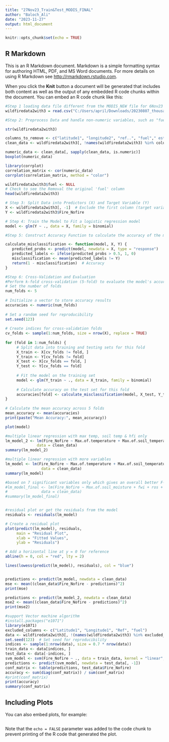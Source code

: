 ---
title: "27Nov23_Train&Test_MODIS_FINAL"
author: "Baloch_Ali"
date: "2023-11-27"
output: html_document
---

```{r setup, include=FALSE}
knitr::opts_chunk$set(echo = TRUE)
```

## R Markdown

This is an R Markdown document. Markdown is a simple formatting syntax for authoring HTML, PDF, and MS Word documents. For more details on using R Markdown see <http://rmarkdown.rstudio.com>.

When you click the **Knit** button a document will be generated that includes both content as well as the output of any embedded R code chunks within the document. You can embed an R code chunk like this:

```{r cars}
#Step 1 loading data file different from the MODIS_NEW file for 6Nov23 data
wildfiredata2with3 = read.csv("C:/Users/april/Downloads/20230807_thousand_records_MODIS only2&3 combined.csv")

#Step 2: Preprocess Data and handle non-numeric variables, such as "fuel," by encoding. Since "fuel" is a categorical variable: # remove it or insert One-hot encode the 'fuel' column

str(wildfiredata2with3)

columns_to_remove <- c("latitude1", "longitude2", "ref..", "fuel"," estarea")
clean_data <- wildfiredata2with3[, !names(wildfiredata2with3) %in% columns_to_remove]

numeric_data <- clean_data[, sapply(clean_data, is.numeric)]
boxplot(numeric_data)

library(corrplot)
correlation_matrix <- cor(numeric_data)
corrplot(correlation_matrix, method = "color")

wildfiredata2with3$fuel <- NULL  
# Check to see the Removal the original 'fuel' column
head(wildfiredata2with3)

# Step 3: Split Data into Predictors (X) and Target Variable (Y)
X <- wildfiredata2with3[, -1]  # Exclude the first column (target variable 'Fire_Nofire')
Y <- wildfiredata2with3$Fire_Nofire

# Step 4: Train the Model to Fit a logistic regression model
model <- glm(Y ~ ., data = X, family = binomial)

#Step 5: Construct Accuracy Function to calculate the accuracy of the model.  

calculate_misclassification <- function(model, X, Y) {
   predicted_probs <- predict(model, newdata = X, type = "response")
   predicted_labels <- ifelse(predicted_probs > 0.5, 1, 0)
   misclassification <- mean(predicted_labels != Y)
   return(1 - misclassification)  # Accuracy
}

#Step 6: Cross-Validation and Evaluation
#Perform k-fold cross-validation (5-fold) to evaluate the model's accuracy. 
# Set the number of folds
num_folds <- 5
 
# Initialize a vector to store accuracy results
accuracies <- numeric(num_folds)
 
# Set a random seed for reproducibility
set.seed(123)
 
# Create indices for cross-validation folds
cv_folds <- sample(1:num_folds, size = nrow(X), replace = TRUE)
 
for (fold in 1:num_folds) {
     # Split data into training and testing sets for this fold
     X_train <- X[cv_folds != fold, ]
     Y_train <- Y[cv_folds != fold]
     X_test <- X[cv_folds == fold, ]
     Y_test <- Y[cv_folds == fold]
     
     # Fit the model on the training set
     model <- glm(Y_train ~ ., data = X_train, family = binomial)
     
     # Calculate accuracy on the test set for this fold
     accuracies[fold] <- calculate_misclassification(model, X_test, Y_test)
}
 
# Calculate the mean accuracy across 5 folds
mean_accuracy <- mean(accuracies)
print(paste("Mean Accuracy:", mean_accuracy))

plot(model)

#multiple linear regression with max temp, soil temp & hfi only
lm_model_2 <- lm(Fire_Nofire ~ Max.of.temperature + Max.of.soil_temperature + hfi,
              data = clean_data)
summary(lm_model_2)

#multiple linear regression with more variables
lm_model <- lm(Fire_Nofire ~ Max.of.temperature + Max.of.soil_temperature + Max.of.soil_moisture + fwi + ros + sfc + tfc + bfc + hfi + estarea,
                data = clean_data)
summary(lm_model)

#based on 7 significant variables only which gives an overall better F-statistic & lower p-value
#lm_model_final <- lm(Fire_Nofire ~ Max.of.soil_moisture + fwi + ros + sfc + tfc + hfi + estarea,
#               data = clean_data)
#summary(lm_model_final)


#residual plot or get the residuals from the model
residuals <- residuals(lm_model)

# Create a residual plot
plot(predict(lm_model), residuals, 
     main = "Residual Plot",
     xlab = "Fitted Values",
     ylab = "Residuals")

# Add a horizontal line at y = 0 for reference
abline(h = 0, col = "red", lty = 2)

lines(lowess(predict(lm_model), residuals), col = "blue")


predictions <- predict(lm_model, newdata = clean_data)
mse <- mean((clean_data$Fire_Nofire - predictions)^2)
print(mse)

predictions <- predict(lm_model_2, newdata = clean_data)
mse2 <- mean((clean_data$Fire_Nofire - predictions)^2)
print(mse2)

#support Vector machine algorithm
#install.packages("e1071")
library(e1071)
excluded_columns <- c("Latitude1", "Longitude1", "Ref", "fuel")
data <- wildfiredata2with3[, !(names(wildfiredata2with3) %in% excluded_columns)]
set.seed(123)  # Set seed for reproducibility
indices <- sample(1:nrow(data), size = 0.7 * nrow(data))
train_data <- data[indices, ]
test_data <- data[-indices, ]
svm_model <- svm(Fire_Nofire ~ ., data = train_data, kernel = "linear", cost = 1)
predictions <- predict(svm_model, newdata = test_data[, -1])
conf_matrix <- table(predictions, test_data$Fire_Nofire)
accuracy <- sum(diag(conf_matrix)) / sum(conf_matrix)
#print(conf_matrix)
print(accuracy)
summary(conf_matrix)

```

## Including Plots

You can also embed plots, for example:

```{r pressure, echo=FALSE}

```

Note that the `echo = FALSE` parameter was added to the code chunk to prevent printing of the R code that generated the plot.
